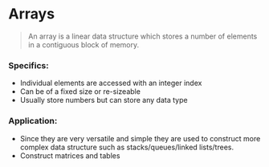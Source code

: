 # Arrays

> An array is a linear data structure which stores a number of elements in a contiguous block of memory.

### Specifics:

- Individual elements are accessed with an integer index
- Can be of a fixed size or re-sizeable
- Usually store numbers but can store any data type

### Application:

- Since they are very versatile and simple they are used to construct more complex data structure such as stacks/queues/linked lists/trees.
- Construct matrices and tables
